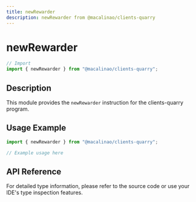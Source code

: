 ```yaml
---
title: newRewarder
description: newRewarder from @macalinao/clients-quarry
---
```


# newRewarder

```typescript
// Import
import { newRewarder } from "@macalinao/clients-quarry";
```

## Description

This module provides the `newRewarder` instruction for the clients-quarry program.

## Usage Example

```typescript
import { newRewarder } from "@macalinao/clients-quarry";

// Example usage here
```

## API Reference

For detailed type information, please refer to the source code or use your IDE's type inspection features.

